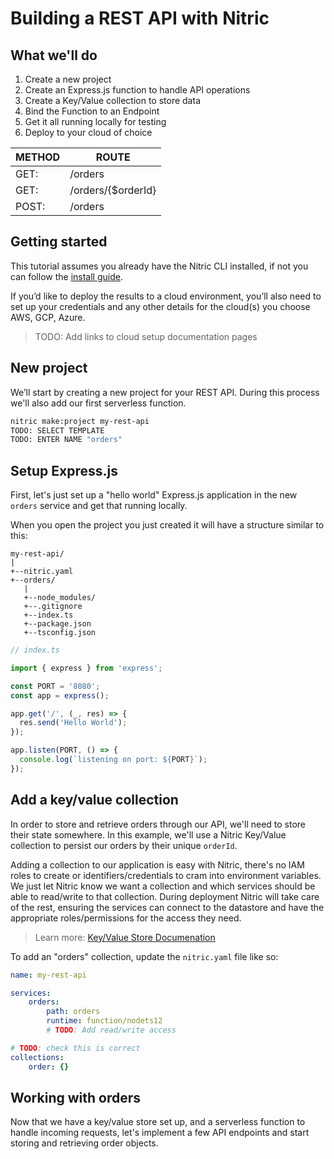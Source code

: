 # Building a REST API with Nitric

## What we'll do

1. Create a new project
2. Create an Express.js function to handle API operations
3. Create a Key/Value collection to store data
4. Bind the Function to an Endpoint
5. Get it all running locally for testing
6. Deploy to your cloud of choice

| METHOD | ROUTE              |
| ------ | ------------------ |
| GET:   | /orders            |
| GET:   | /orders/{$orderId} |
| POST:  | /orders            |

## Getting started

This tutorial assumes you already have the Nitric CLI installed, if not you can follow the [install guide](/docs/installation).

If you’d like to deploy the results to a cloud environment, you’ll also need to set up your credentials and any other details for the cloud(s) you choose AWS, GCP, Azure.

> TODO: Add links to cloud setup documentation pages

## New project

We’ll start by creating a new project for your REST API. During this process we'll also add our first serverless function.

```bash
nitric make:project my-rest-api
TODO: SELECT TEMPLATE
TODO: ENTER NAME "orders"
```

## Setup Express.js

First, let's just set up a "hello world" Express.js application in the new `orders` service and get that running locally.

When you open the project you just created it will have a structure similar to this:

```
my-rest-api/
|
+--nitric.yaml
+--orders/
   |
   +--node_modules/
   +--.gitignore
   +--index.ts
   +--package.json
   +--tsconfig.json
```

```typescript
// index.ts

import { express } from 'express';

const PORT = '8080';
const app = express();

app.get('/', (_, res) => {
  res.send('Hello World');
});

app.listen(PORT, () => {
  console.log(`listening on port: ${PORT}`);
});
```

## Add a key/value collection

In order to store and retrieve orders through our API, we'll need to store their state somewhere. In this example, we'll use a Nitric Key/Value collection to persist our orders by their unique `orderId`.

Adding a collection to our application is easy with Nitric, there's no IAM roles to create or identifiers/credentials to cram into environment variables. We just let Nitric know we want a collection and which services should be able to read/write to that collection. During deployment Nitric will take care of the rest, ensuring the services can connect to the datastore and have the appropriate roles/permissions for the access they need.

> Learn more: [Key/Value Store Documenation](/docs/key-value)

To add an "orders" collection, update the `nitric.yaml` file like so:

```YAML
name: my-rest-api

services:
	orders:
		path: orders
		runtime: function/nodets12
		# TODO: Add read/write access

# TODO: check this is correct
collections:
	order: {}
```

## Working with orders

Now that we have a key/value store set up, and a serverless function to handle incoming requests, let's implement a few API endpoints and start storing and retrieving order objects.
